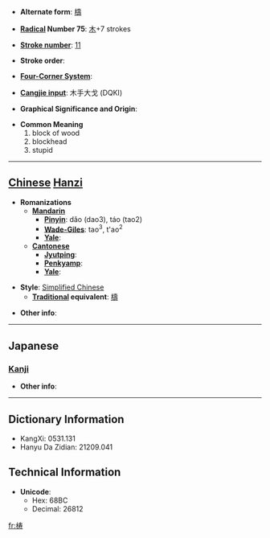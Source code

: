 * '''Alternate form''': [[檮]]

* '''[[Wiktionary:Chinese radical index| Radical]] Number 75''': [[Wiktionary:Chinese radical index 木|木]]+7 strokes

* '''[[Wiktionary:Chinese total strokes index|Stroke number]]''': [[Wiktionary:Chinese total strokes index 11|11]]

* '''Stroke order''': 

* '''[[Wiktionary:Chinese four corner index|Four-Corner System]]''': 

* '''[[Wiktionary:Chinese Cangjie index|Cangjie input]]''': 木手大戈 (DQKI)

* '''Graphical Significance and Origin''': 

* '''Common Meaning'''
*#block of wood
*# blockhead
*# stupid


----

== [[Chinese]] [[Hanzi]] ==

* '''Romanizations'''
** '''[[Mandarin]]'''
*** '''[[Pinyin]]''': dǎo (dao3), táo (tao2)
*** '''[[Wade-Giles]]''': tao<sup>3</sup>, t'ao<sup>2</sup>
*** '''[[Yale]]''': 
** '''[[Cantonese]]'''
*** '''[[Jyutping]]''':
*** '''[[Penkyamp]]''': 
*** '''[[Yale]]''': 

* '''Style''': [[Simplified Chinese]] 
** '''[[Traditional Chinese|Traditional]] equivalent''': [[檮]]

* '''Other info''': 

----

==Japanese==
===[[Kanji]]===
{{kanji|on readings=[[とう]] (tō)|kun readings=[[きりかぶ]] (kirikabu), [[おろか]] (oroka), [[つく]] (tsuku)}}

* '''Other info''':  

----

== Dictionary Information ==

* KangXi: 0531.131
* Hanyu Da Zidian: 21209.041

== Technical Information ==

* '''Unicode''':
** Hex: 68BC
** Decimal: 26812

[[fr:梼]]